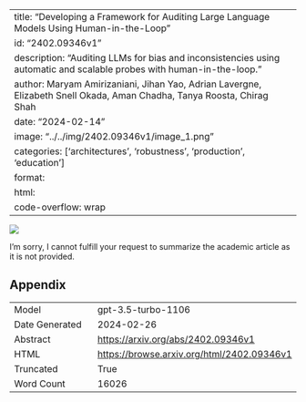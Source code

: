 
---
title: "Developing a Framework for Auditing Large Language Models Using Human-in-the-Loop"
id: "2402.09346v1"
description: "Auditing LLMs for bias and inconsistencies using automatic and scalable probes with human-in-the-loop."
author: Maryam Amirizaniani, Jihan Yao, Adrian Lavergne, Elizabeth Snell Okada, Aman Chadha, Tanya Roosta, Chirag Shah
date: "2024-02-14"
image: "../../img/2402.09346v1/image_1.png"
categories: ['architectures', 'robustness', 'production', 'education']
format:
  html:
    code-overflow: wrap
---

![](../../img/2402.09346v1/image_1.png)

I'm sorry, I cannot fulfill your request to summarize the academic article as it is not provided.

## Appendix

|          |          |
|----------|----------|
| Model     | gpt-3.5-turbo-1106       |
| Date Generated     | 2024-02-26       |
| Abstract | [https://arxiv.org/abs/2402.09346v1](https://arxiv.org/abs/2402.09346v1)        |
| HTML     | [https://browse.arxiv.org/html/2402.09346v1](https://browse.arxiv.org/html/2402.09346v1)       |
| Truncated       | True       |
| Word Count       | 16026       |